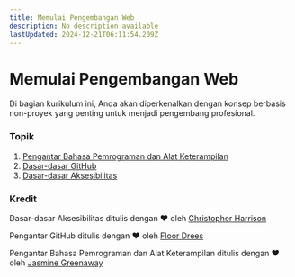 ```yaml
---
title: Memulai Pengembangan Web
description: No description available
lastUpdated: 2024-12-21T06:11:54.209Z
---
```


# Memulai Pengembangan Web

Di bagian kurikulum ini, Anda akan diperkenalkan dengan konsep berbasis non-proyek yang penting untuk menjadi pengembang profesional.

### Topik

1. [Pengantar Bahasa Pemrograman dan Alat Keterampilan](../1-intro-to-programming-languages/translations/README.id.md)
2. [Dasar-dasar GitHub](../2-github-basics/translations/README.id.md)
3. [Dasar-dasar Aksesibilitas](../3-accessibility/translations/README.id.md)

### Kredit

Dasar-dasar Aksesibilitas ditulis dengan ♥ ️oleh [Christopher Harrison](https://twitter.com/geektrainer)

Pengantar GitHub ditulis dengan ♥ ️oleh [Floor Drees](https://twitter.com/floordrees)

Pengantar Bahasa Pemrograman dan Alat Keterampilan ditulis dengan ♥ ️oleh [Jasmine Greenaway](https://twitter.com/paladique)

